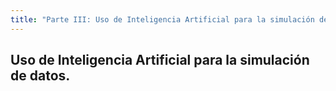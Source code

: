 ```yaml
---
title: "Parte III: Uso de Inteligencia Artificial para la simulación de datos"
---
```


## Uso de Inteligencia Artificial para la simulación de datos. 

### 
